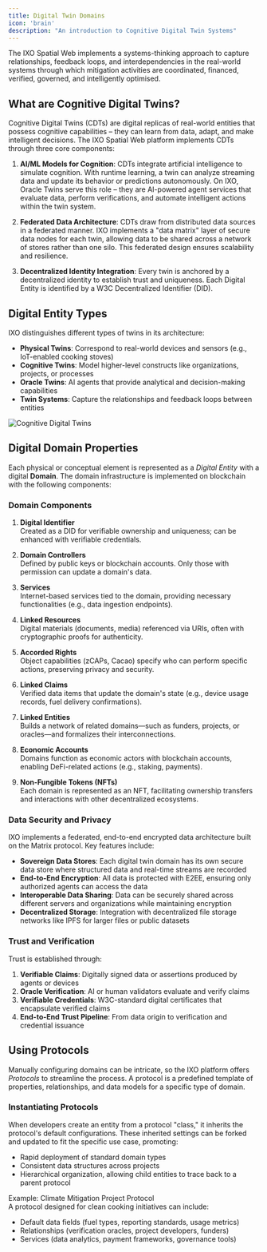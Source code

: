 ```yaml
---
title: Digital Twin Domains
icon: 'brain'
description: "An introduction to Cognitive Digital Twin Systems"
---
```


<Tip>
    The IXO Spatial Web implements a systems-thinking approach to capture relationships, feedback loops, and interdependencies in the real-world systems through which mitigation activities are coordinated, financed, verified, governed, and intelligently optimised. 
</Tip>

## What are Cognitive Digital Twins?

Cognitive Digital Twins (CDTs) are digital replicas of real-world entities that possess cognitive capabilities – they can learn from data, adapt, and make intelligent decisions. The IXO Spatial Web platform implements CDTs through three core components:

1. **AI/ML Models for Cognition**: CDTs integrate artificial intelligence to simulate cognition. With runtime learning, a twin can analyze streaming data and update its behavior or predictions autonomously. On IXO, Oracle Twins serve this role – they are AI-powered agent services that evaluate data, perform verifications, and automate intelligent actions within the twin system.

2. **Federated Data Architecture**: CDTs draw from distributed data sources in a federated manner. IXO implements a "data matrix" layer of secure data nodes for each twin, allowing data to be shared across a network of stores rather than one silo. This federated design ensures scalability and resilience.

3. **Decentralized Identity Integration**: Every twin is anchored by a decentralized identity to establish trust and uniqueness. Each Digital Entity is identified by a W3C Decentralized Identifier (DID).

## Digital Entity Types

IXO distinguishes different types of twins in its architecture:

- **Physical Twins**: Correspond to real-world devices and sensors (e.g., IoT-enabled cooking stoves)
- **Cognitive Twins**: Model higher-level constructs like organizations, projects, or processes
- **Oracle Twins**: AI agents that provide analytical and decision-making capabilities
- **Twin Systems**: Capture the relationships and feedback loops between entities

<Image src="images/digital-twin.svg" alt="Cognitive Digital Twins" />

## Digital Domain Properties

Each physical or conceptual element is represented as a _Digital Entity_ with a digital **Domain**. The domain infrastructure is implemented on blockchain with the following components:

### Domain Components
1. **Digital Identifier**  
   Created as a DID for verifiable ownership and uniqueness; can be enhanced with verifiable credentials.  

2. **Domain Controllers**  
   Defined by public keys or blockchain accounts. Only those with permission can update a domain's data.  

3. **Services**  
   Internet-based services tied to the domain, providing necessary functionalities (e.g., data ingestion endpoints).  

4. **Linked Resources**  
   Digital materials (documents, media) referenced via URIs, often with cryptographic proofs for authenticity.  

5. **Accorded Rights**  
   Object capabilities (zCAPs, Cacao) specify who can perform specific actions, preserving privacy and security.  

6. **Linked Claims**  
   Verified data items that update the domain's state (e.g., device usage records, fuel delivery confirmations).  

7. **Linked Entities**  
   Builds a network of related domains—such as funders, projects, or oracles—and formalizes their interconnections.  

8. **Economic Accounts**  
   Domains function as economic actors with blockchain accounts, enabling DeFi-related actions (e.g., staking, payments).  

9. **Non-Fungible Tokens (NFTs)**  
   Each domain is represented as an NFT, facilitating ownership transfers and interactions with other decentralized ecosystems.

### Data Security and Privacy

IXO implements a federated, end-to-end encrypted data architecture built on the Matrix protocol. Key features include:

- **Sovereign Data Stores**: Each digital twin domain has its own secure data store where structured data and real-time streams are recorded
- **End-to-End Encryption**: All data is protected with E2EE, ensuring only authorized agents can access the data
- **Interoperable Data Sharing**: Data can be securely shared across different servers and organizations while maintaining encryption
- **Decentralized Storage**: Integration with decentralized file storage networks like IPFS for larger files or public datasets

### Trust and Verification

Trust is established through:

1. **Verifiable Claims**: Digitally signed data or assertions produced by agents or devices
2. **Oracle Verification**: AI or human validators evaluate and verify claims
3. **Verifiable Credentials**: W3C-standard digital certificates that encapsulate verified claims
4. **End-to-End Trust Pipeline**: From data origin to verification and credential issuance

## Using Protocols

Manually configuring domains can be intricate, so the IXO platform offers _Protocols_ to streamline the process. A protocol is a predefined template of properties, relationships, and data models for a specific type of domain.

### Instantiating Protocols  
When developers create an entity from a protocol "class," it inherits the protocol's default configurations. These inherited settings can be forked and updated to fit the specific use case, promoting:  
- Rapid deployment of standard domain types
- Consistent data structures across projects
- Hierarchical organization, allowing child entities to trace back to a parent protocol

Example: Climate Mitigation Project Protocol  
A protocol designed for clean cooking initiatives can include:  
- Default data fields (fuel types, reporting standards, usage metrics)
- Relationships (verification oracles, project developers, funders)
- Services (data analytics, payment frameworks, governance tools)
